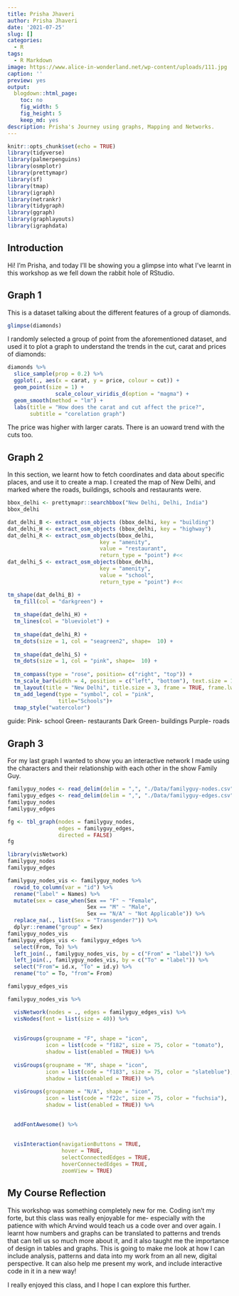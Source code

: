 ```yaml
---
title: Prisha Jhaveri
author: Prisha Jhaveri
date: '2021-07-25'
slug: []
categories:
  - R
tags:
  - R Markdown
image: https://www.alice-in-wonderland.net/wp-content/uploads/111.jpg
caption: ''
preview: yes
output:
  blogdown::html_page:
    toc: no
    fig_width: 5
    fig_height: 5
    keep_md: yes
description: Prisha's Journey using graphs, Mapping and Networks.
---
```


```r
knitr::opts_chunk$set(echo = TRUE)
library(tidyverse)
library(palmerpenguins)
library(osmplotr)
library(prettymapr)
library(sf)
library(tmap)
library(igraph)
library(netrankr)
library(tidygraph)
library(ggraph)
library(graphlayouts)
library(igraphdata)

```

## Introduction

Hi! I'm Prisha, and today I'll be showing you a glimpse into what I've learnt in this workshop as we fell down the rabbit hole of RStudio.

## Graph 1

This is a dataset talking about the different features of a group of diamonds.

```r
glimpse(diamonds)
```

I randomly selected a group of point from the aforementioned dataset, and used it to plot a graph to understand the trends in the cut, carat and prices of diamonds:

```r
diamonds %>% 
  slice_sample(prop = 0.2) %>% 
  ggplot(., aes(x = carat, y = price, colour = cut)) +
  geom_point(size = 1) +
               scale_colour_viridis_d(option = "magma") +
  geom_smooth(method = "lm") +
  labs(title = "How does the carat and cut affect the price?",
       subtitle = "corelation graph")
```
The price was higher with larger carats. There is an uoward trend with the cuts too.

## Graph 2

In this section, we learnt how to fetch coordinates and data about specific places, and use it to create a map. I created the map of New Delhi, and marked where the roads, buildings, schools and restaurants were. 

```r
bbox_delhi <- prettymapr::searchbbox("New Delhi, Delhi, India")
bbox_delhi
```

```r

dat_delhi_B <- extract_osm_objects (bbox_delhi, key = "building") 
dat_delhi_H <- extract_osm_objects (bbox_delhi, key = "highway")
dat_delhi_R <- extract_osm_objects(bbox_delhi, 
                             key = "amenity", 
                             value = "restaurant", 
                             return_type = "point") #<<
dat_delhi_S <- extract_osm_objects(bbox_delhi, 
                             key = "amenity", 
                             value = "school",
                             return_type = "point") #<<

```

```r
tm_shape(dat_delhi_B) +
  tm_fill(col = "darkgreen") +
  
  tm_shape(dat_delhi_H) +
  tm_lines(col = "blueviolet") +
  
  tm_shape(dat_delhi_R) +
  tm_dots(size = 1, col = "seagreen2", shape=  10) +
  
  tm_shape(dat_delhi_S) +
  tm_dots(size = 1, col = "pink", shape=  10) +
  
  tm_compass(type = "rose", position= c("right", "top")) +
  tm_scale_bar(width = 4, position = c("left", "bottom"), text.size = 1) +
  tm_layout(title = "New Delhi", title.size = 3, frame = TRUE, frame.lwd = 5, bg.color = "lightyellow") +
  tm_add_legend(type = "symbol", col = "pink",
                title="Schools")+
  tmap_style("watercolor")
```
guide:
Pink- school
Green- restaurants
Dark Green- buildings
Purple- roads


## Graph 3
For my last graph I wanted to show you an interactive network I made using the characters and their relationship with each other in the show Family Guy.

```r
familyguy_nodes <- read_delim(delim = ",", "./Data/familyguy-nodes.csv" )
familyguy_edges <- read_delim(delim = ",", "./Data/familyguy-edges.csv")
familyguy_nodes
familyguy_edges
```

```r
fg <- tbl_graph(nodes = familyguy_nodes, 
                edges = familyguy_edges, 
                directed = FALSE)
fg
```

```r
library(visNetwork)
familyguy_nodes
familyguy_edges

familyguy_nodes_vis <- familyguy_nodes %>% 
  rowid_to_column(var = "id") %>% 
  rename("label" = Names) %>% 
  mutate(sex = case_when(Sex == "F" ~ "Female",
                         Sex == "M" ~ "Male",
                         Sex == "N/A" ~ "Not Applicable")) %>% 
  replace_na(., list(Sex = "Transgender?")) %>% 
  dplyr::rename("group" = Sex)
familyguy_nodes_vis
familyguy_edges_vis <- familyguy_edges %>% 
  select(From, To) %>% 
  left_join(., familyguy_nodes_vis, by = c("From" = "label")) %>% 
  left_join(., familyguy_nodes_vis, by = c("To" = "label")) %>%
  select("From"= id.x, "To" = id.y) %>% 
  rename("to" = To, "from"= From)

familyguy_edges_vis
```


```r
familyguy_nodes_vis %>%

  visNetwork(nodes = ., edges = familyguy_edges_vis) %>% 
  visNodes(font = list(size = 40)) %>% 
  
  
  visGroups(groupname = "F", shape = "icon", 
            icon = list(code = "f182", size = 75, color = "tomato"),
            shadow = list(enabled = TRUE)) %>% 
  
  visGroups(groupname = "M", shape = "icon", 
            icon = list(code = "f183", size = 75, color = "slateblue"), 
            shadow = list(enabled = TRUE)) %>% 
  
  visGroups(groupname = "N/A", shape = "icon", 
            icon = list(code = "f22c", size = 75, color = "fuchsia"), 
            shadow = list(enabled = TRUE)) %>% 
  

  addFontAwesome() %>% 
  
 
  visInteraction(navigationButtons = TRUE,
                 hover = TRUE,
                 selectConnectedEdges = TRUE,
                 hoverConnectedEdges = TRUE,
                 zoomView = TRUE) 

```

## My Course Reflection
This workshop was something completely new for me. Coding isn't my forte, but this class was really enjoyable for me- especially with the patience with which Arvind would teach us a code over and over again.
I learnt how numbers and graphs can be translated to patterns and trends that can tell us so much more about it, and it also taught me the importance of design in tables and graphs.
This is going to make me look at how I can include analysis, patterns and data into my work from an all new, digital perspective. It can also help me present my work, and include interactive code in it in a new way!

I really enjoyed this class, and I hope I can explore this further. 

